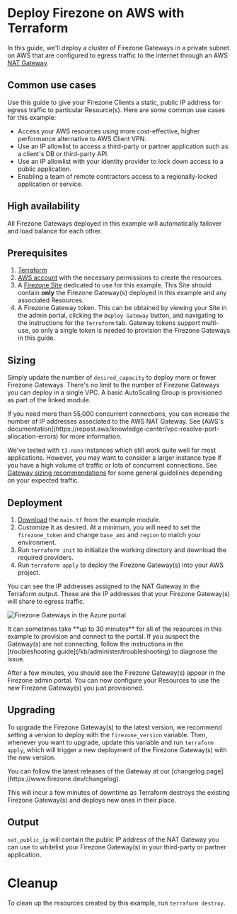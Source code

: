 
# Deploy Firezone on AWS with Terraform

In this guide, we'll deploy a cluster of Firezone Gateways in a private subnet
on AWS that are configured to egress traffic to the internet through an AWS
[NAT Gateway](https://docs.aws.amazon.com/vpc/latest/userguide/vpc-nat-gateway.html).

## Common use cases

Use this guide to give your Firezone Clients a static, public IP address for
egress traffic to particular Resource(s). Here are some common use cases for
this example:

- Access your AWS resources using more cost-effective, higher performance
  alternative to AWS Client VPN.
- Use an IP allowlist to access a third-party or partner application such as a
  client's DB or third-party API.
- Use an IP allowlist with your identity provider to lock down access to a
  public application.
- Enabling a team of remote contractors access to a regionally-locked
  application or service.

## High availability

All Firezone Gateways deployed in this example will automatically failover and
load balance for each other.

## Prerequisites

1. [Terraform](https://www.terraform.io/downloads.html)
1. [AWS account](https://aws.amazon.com/) with the necessary permissions to
   create the resources.
1. A [Firezone Site](https://www.firezone.dev/kb/deploy/sites) dedicated to use
   for this example. This Site should contain **only** the Firezone Gateway(s)
   deployed in this example and any associated Resources.
1. A Firezone Gateway token. This can be obtained by viewing your Site in the
   admin portal, clicking the `Deploy Gateway` button, and navigating to the
   instructions for the `Terraform` tab. Gateway tokens support multi-use, so
   only a single token is needed to provision the Firezone Gateways in this
   guide.

## Sizing

Simply update the number of `desired_capacity` to deploy more or fewer Firezone
Gateways. There's no limit to the number of Firezone Gateways you can deploy in
a single VPC. A basic AutoScaling Group is provisioned as part of the linked
module.

<Alert color="warning">
  If you need more than 55,000 concurrent connections, you can increase the
  number of IP addresses associated to the AWS NAT Gateway. See [AWS's
  documentation](https://repost.aws/knowledge-center/vpc-resolve-port-allocation-errors)
  for more information.
</Alert>

We've tested with `t3.nano` instances which still work quite well for most
applications. However, you may want to consider a larger instance type if you
have a high volume of traffic or lots of concurrent connections. See
[Gateway sizing recommendations](/kb/deploy/gateeways#sizing-recommendations)
for some general guidelines depending on your expected traffic.

## Deployment

1. [Download](https://raw.githubusercontent.com/firezone/terraform-aws-gateway/main/examples/nat-gateway/main.tf)
   the `main.tf` from the example module.
1. Customize it as desired. At a minimum, you will need to set the
   `firezone_token` and change `base_ami` and `region` to match your
   environment.
1. Run `terraform init` to initialize the working directory and download the
   required providers.
1. Run `terraform apply` to deploy the Firezone Gateway(s) into your AWS
   project.

You can see the IP addresses assigned to the NAT Gateway in the Terraform
output. These are the IP addresses that your Firezone Gateway(s) will share to
egress traffic.

<Image
  src="/images/kb/automate/terraform/azure/gateways.png"
  alt="Firezone Gateways in the Azure portal"
  width={800}
  height={600}
/>

<Alert color="info">
  It can sometimes take **up to 30 minutes** for all of the resources in this
  example to provision and connect to the portal. If you suspect the Gateway(s)
  are not connecting, follow the instructions in the [troubleshooting
  guide](/kb/administer/troubleshooting) to diagnose the issue.
</Alert>

After a few minutes, you should see the Firezone Gateway(s) appear in the
Firezone admin portal. You can now configure your Resources to use the new
Firezone Gateway(s) you just provisioned.

## Upgrading

To upgrade the Firezone Gateway(s) to the latest version, we recommend setting a
version to deploy with the `firezone_version` variable. Then, whenever you want
to upgrade, update this variable and run `terraform apply`, which will trigger a
new deployment of the Firezone Gateway(s) with the new version.

<Alert color="info">
  You can follow the latest releases of the Gateway at our [changelog
  page](https://www.firezone.dev/changelog).
</Alert>

This will incur a few minutes of downtime as Terraform destroys the existing
Firezone Gateway(s) and deploys new ones in their place.

## Output

`nat_public_ip` will contain the public IP address of the NAT Gateway you can
use to whitelist your Firezone Gateway(s) in your third-party or partner
application.

# Cleanup

To clean up the resources created by this example, run `terraform destroy`.

<SupportOptions />
